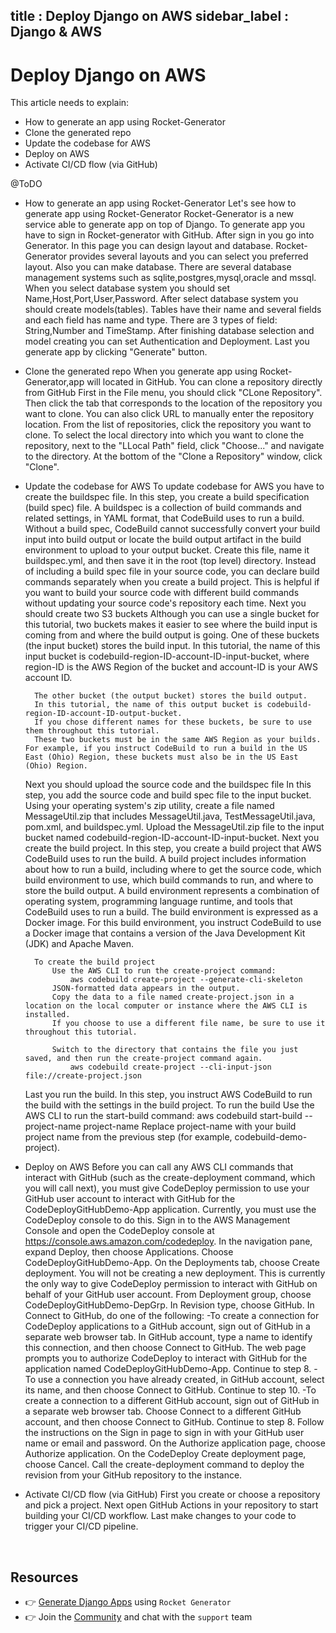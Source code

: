 title            : Deploy Django on AWS
sidebar_label    : Django & AWS
---

# Deploy Django on AWS

This article needs to explain:

- How to generate an app using Rocket-Generator
- Clone the generated repo
- Update the codebase for AWS
- Deploy on AWS 
- Activate CI/CD flow (via GitHub)

@ToDO
  - How to generate an app using Rocket-Generator
	Let's see how to generate app using Rocket-Generator
	Rocket-Generator is a new service able to generate app on top of Django.
	To generate app you have to sign in Rocket-generator with GitHub.
	After sign in you go into Generator.
	In this page you can design layout and database.
	Rocket-Generator provides several layouts and you can select you preferred layout.
	Also you can make database.
	There are several database management systems such as sqlite,postgres,mysql,oracle and mssql.
	When you select database system you should set Name,Host,Port,User,Password.
	After select database system you should create models(tables).
	Tables have their name and several fields and each field has name and type.
	There are 3 types of field: String,Number and TimeStamp.
	After finishing database selection and model creating you can set Authentication and Deployment.
	Last you generate app by clicking "Generate" button.
- Clone the generated repo
	When you generate app using Rocket-Generator,app will located in GitHub.
	You can clone a repository directly from GitHub
	First in the File menu, you should click "CLone Repository".
	Then click the tab that corresponds to the location of the repository you want to clone.
	You can also click URL to manually enter the repository location.
	From the list of repositories, click the repository you want to clone.
	To select the local directory into which you want to clone the repository, next to the "LLocal Path" field,
	click "Choose..." and navigate to the directory.
	At the bottom of the "Clone a Repository" window, click "Clone".
	 
- Update the codebase for AWS
	To update codebase for AWS you have to create the buildspec file.
		In this step, you create a build specification (build spec) file. 
		A buildspec is a collection of build commands and related settings, in YAML format, that CodeBuild uses to run a build. 
		Without a build spec, CodeBuild cannot successfully convert your build input into build output or locate the build output artifact in the build environment to upload to your output bucket.
		Create this file, name it buildspec.yml, and then save it in the root (top level) directory.
		Instead of including a build spec file in your source code, you can declare build commands separately when you create a build project. 
		This is helpful if you want to build your source code with different build commands without updating your source code's repository each time.
	Next you should create two S3 buckets
		Although you can use a single bucket for this tutorial, two buckets makes it easier to see where the build input is coming from and where the build output is going.
		One of these buckets (the input bucket) stores the build input. 
		In this tutorial, the name of this input bucket is codebuild-region-ID-account-ID-input-bucket, where region-ID is the AWS Region of the bucket and account-ID is your AWS account ID.

		The other bucket (the output bucket) stores the build output. 
		In this tutorial, the name of this output bucket is codebuild-region-ID-account-ID-output-bucket.
		If you chose different names for these buckets, be sure to use them throughout this tutorial.
		These two buckets must be in the same AWS Region as your builds. For example, if you instruct CodeBuild to run a build in the US East (Ohio) Region, these buckets must also be in the US East (Ohio) Region.
	Next you should upload the source code and the buildspec file
		In this step, you add the source code and build spec file to the input bucket.
		Using your operating system's zip utility, create a file named MessageUtil.zip that includes MessageUtil.java, TestMessageUtil.java, pom.xml, and buildspec.yml.
		Upload the MessageUtil.zip file to the input bucket named codebuild-region-ID-account-ID-input-bucket.
	Next you create the build project.
		In this step, you create a build project that AWS CodeBuild uses to run the build. 
		A build project includes information about how to run a build, including where to get the source code, which build environment to use, which build commands to run, and where to store the build output. 
		A build environment represents a combination of operating system, programming language runtime, and tools that CodeBuild uses to run a build. 
		The build environment is expressed as a Docker image. 
		For this build environment, you instruct CodeBuild to use a Docker image that contains a version of the Java Development Kit (JDK) and Apache Maven.
		
		To create the build project
			Use the AWS CLI to run the create-project command:
				aws codebuild create-project --generate-cli-skeleton
			JSON-formatted data appears in the output. 
			Copy the data to a file named create-project.json in a location on the local computer or instance where the AWS CLI is installed. 
			If you choose to use a different file name, be sure to use it throughout this tutorial.
		
			Switch to the directory that contains the file you just saved, and then run the create-project command again.
				aws codebuild create-project --cli-input-json file://create-project.json
	Last you run the build.
		In this step, you instruct AWS CodeBuild to run the build with the settings in the build project.
		To run the build
			Use the AWS CLI to run the start-build command:
				aws codebuild start-build --project-name project-name
			Replace project-name with your build project name from the previous step (for example, codebuild-demo-project).

- Deploy on AWS 
	Before you can call any AWS CLI commands that interact with GitHub (such as the create-deployment command, which you will call next),
	 you must give CodeDeploy permission to use your GitHub user account to interact with GitHub for the CodeDeployGitHubDemo-App application.
	Currently, you must use the CodeDeploy console to do this.
	Sign in to the AWS Management Console and open the CodeDeploy console at https://console.aws.amazon.com/codedeploy.
	In the navigation pane, expand Deploy, then choose Applications.
	Choose CodeDeployGitHubDemo-App.
	On the Deployments tab, choose Create deployment.
		You will not be creating a new deployment. 
		This is currently the only way to give CodeDeploy permission to interact with GitHub on behalf of your GitHub user account.
	From Deployment group, choose CodeDeployGitHubDemo-DepGrp.
	In Revision type, choose GitHub.
	In Connect to GitHub, do one of the following:
		-To create a connection for CodeDeploy applications to a GitHub account, sign out of GitHub in a separate web browser tab. 
		In GitHub account, type a name to identify this connection, and then choose Connect to GitHub. 
		The web page prompts you to authorize CodeDeploy to interact with GitHub for the application named CodeDeployGitHubDemo-App. Continue to step 8.
		-To use a connection you have already created, in GitHub account, select its name, and then choose Connect to GitHub. Continue to step 10.
		-To create a connection to a different GitHub account, sign out of GitHub in a separate web browser tab. 
		Choose Connect to a different GitHub account, and then choose Connect to GitHub. Continue to step 8.
	Follow the instructions on the Sign in page to sign in with your GitHub user name or email and password.
	On the Authorize application page, choose Authorize application.
	On the CodeDeploy Create deployment page, choose Cancel.
	Call the create-deployment command to deploy the revision from your GitHub repository to the instance.


- Activate CI/CD flow (via GitHub)
	First you create or choose a repository and pick a project.
	Next open GitHub Actions in your repository to start building your CI/CD workflow.
	Last make changes to your code to trigger your CI/CD pipeline.
<br />

## Resources

- 👉 [Generate Django Apps](https://app-generator.dev/) using `Rocket Generator`
- 👉 Join the [Community](https://discord.gg/fZC6hup) and chat with the `support` team 
